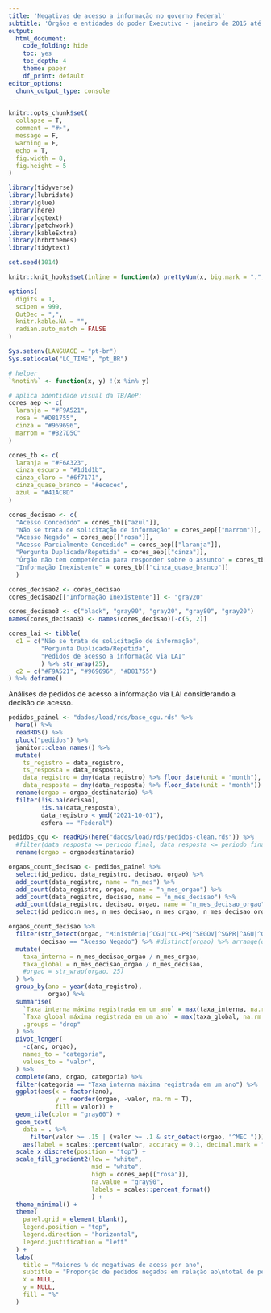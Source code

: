 ```yaml
---
title: 'Negativas de acesso a informação no governo Federal'
subtitle: 'Órgãos e entidades do poder Executivo - janeiro de 2015 até 2021'
output:
  html_document: 
    code_folding: hide
    toc: yes
    toc_depth: 4
    theme: paper
    df_print: default
editor_options: 
  chunk_output_type: console
---
```


```r
knitr::opts_chunk$set(
  collapse = T,
  comment = "#>",
  message = F,
  warning = F,
  echo = T,
  fig.width = 8,
  fig.height = 5
)
```

```r
library(tidyverse)
library(lubridate)
library(glue)
library(here)
library(ggtext)
library(patchwork)
library(kableExtra)
library(hrbrthemes)
library(tidytext)
```

```r
set.seed(1014)

knitr::knit_hooks$set(inline = function(x) prettyNum(x, big.mark = ".", decimal.mark = ","))

options(
  digits = 1,
  scipen = 999,
  OutDec = ",",
  knitr.kable.NA = "",
  radian.auto_match = FALSE
)

Sys.setenv(LANGUAGE = "pt-br")
Sys.setlocale("LC_TIME", "pt_BR")

# helper
`%notin%` <- function(x, y) !(x %in% y)
```


```r
# aplica identidade visual da TB/AeP:
cores_aep <- c(
  laranja = "#F9A521",
  rosa = "#D81755",
  cinza = "#969696",
  marrom = "#B27D5C"
)

cores_tb <- c(
  laranja = "#F6A323",
  cinza_escuro = "#1d1d1b",
  cinza_claro = "#6f7171",
  cinza_quase_branco = "#ececec",
  azul = "#41ACBD"
)

cores_decisao <- c(
  "Acesso Concedido" = cores_tb[["azul"]],
  "Não se trata de solicitação de informação" = cores_aep[["marrom"]],
  "Acesso Negado" = cores_aep[["rosa"]],
  "Acesso Parcialmente Concedido" = cores_aep[["laranja"]],
  "Pergunta Duplicada/Repetida" = cores_aep[["cinza"]],
  "Órgão não tem competência para responder sobre o assunto" = cores_tb[["cinza_escuro"]],
  "Informação Inexistente" = cores_tb[["cinza_quase_branco"]]
  )

cores_decisao2 <- cores_decisao
cores_decisao2[["Informação Inexistente"]] <- "gray20"

cores_decisao3 <- c("black", "gray90", "gray20", "gray80", "gray20")
names(cores_decisao3) <- names(cores_decisao)[-c(5, 2)] 

cores_lai <- tibble(
  c1 = c("Não se trata de solicitação de informação",
         "Pergunta Duplicada/Repetida",
         "Pedidos de acesso a informação via LAI"
         ) %>% str_wrap(25),
  c2 = c("#F9A521", "#969696", "#D81755")
) %>% deframe()
```

Análises de pedidos de acesso a informação via LAI considerando a decisão de acesso.

```r
pedidos_painel <- "dados/load/rds/base_cgu.rds" %>%
  here() %>%
  readRDS() %>%
  pluck("pedidos") %>%
  janitor::clean_names() %>% 
  mutate(
    ts_registro = data_registro,
    ts_resposta = data_resposta,
    data_registro = dmy(data_registro) %>% floor_date(unit = "month"),
    data_resposta = dmy(data_resposta) %>% floor_date(unit = "month")) %>% 
  rename(orgao = orgao_destinatario) %>%
  filter(!is.na(decisao),
         !is.na(data_resposta),
         data_registro < ymd("2021-10-01"), 
         esfera == "Federal")

pedidos_cgu <- readRDS(here("dados/load/rds/pedidos-clean.rds")) %>%
  #filter(data_resposta <= periodo_final, data_resposta <= periodo_final) %>% 
  rename(orgao = orgaodestinatario)
```

```r
orgaos_count_decisao <- pedidos_painel %>%
  select(id_pedido, data_registro, decisao, orgao) %>%
  add_count(data_registro, name = "n_mes") %>%
  add_count(data_registro, orgao, name = "n_mes_orgao") %>%
  add_count(data_registro, decisao, name = "n_mes_decisao") %>%
  add_count(data_registro, decisao, orgao, name = "n_mes_decisao_orgao") %>% 
  select(id_pedido:n_mes, n_mes_decisao, n_mes_orgao, n_mes_decisao_orgao)

orgaos_count_decisao %>%
  filter(str_detect(orgao, "Ministério|^CGU|^CC-PR|^SEGOV|^SGPR|^AGU|^GSI"),
         decisao == "Acesso Negado") %>% #distinct(orgao) %>% arrange(orgao) %>%
  mutate(
    taxa_interna = n_mes_decisao_orgao / n_mes_orgao,
    taxa_global = n_mes_decisao_orgao / n_mes_decisao,
    #orgao = str_wrap(orgao, 25)
  ) %>% 
  group_by(ano = year(data_registro),
           orgao) %>% 
  summarise(
    `Taxa interna máxima registrada em um ano` = max(taxa_interna, na.rm = T),
    `Taxa global máxima registrada em um ano` = max(taxa_global, na.rm = T),
    .groups = "drop"
  ) %>% 
  pivot_longer(
    -c(ano, orgao),
    names_to = "categoria",
    values_to = "valor",
  ) %>%
  complete(ano, orgao, categoria) %>% 
  filter(categoria == "Taxa interna máxima registrada em um ano") %>% 
  ggplot(aes(x = factor(ano),
             y = reorder(orgao, -valor, na.rm = T),
             fill = valor)) +
  geom_tile(color = "gray60") +
  geom_text(
    data = . %>% 
      filter(valor >= .15 | (valor >= .1 & str_detect(orgao, "^MEC "))),
    aes(label = scales::percent(valor, accuracy = 0.1, decimal.mark = ",")), size = 2.5) +
  scale_x_discrete(position = "top") +
  scale_fill_gradient2(low = "white",
                       mid = "white",
                       high = cores_aep[["rosa"]],
                       na.value = "gray90",
                       labels = scales::percent_format()
                       ) +
  theme_minimal() +
  theme(
    panel.grid = element_blank(),
    legend.position = "top",
    legend.direction = "horizontal",
    legend.justification = "left"
  ) +
  labs(
    title = "Maiores % de negativas de acess por ano",
    subtitle = "Proporção de pedidos negados em relação ao\ntotal de pedidos recebidos pelas pastas ministeriais",
    x = NULL,
    y = NULL,
    fill = "%"
  )
```

